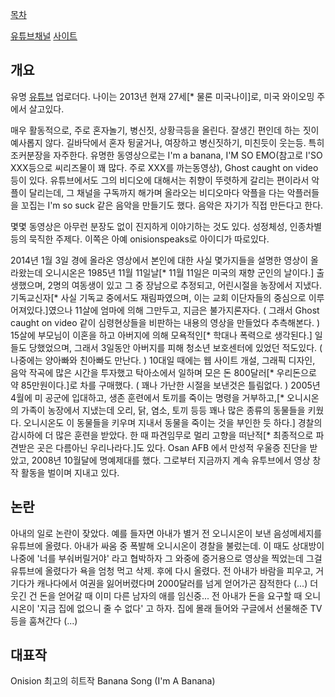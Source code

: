 [[목차]]

[http://www.youtube.com/user/Onision 유튜브채널]
[http://onision.net  사이트]

== 개요 == 
유명 [[유튜브]] 업로더다. 나이는 2013년 현재 27세[* 물론 미국나이]로, 미국 와이오밍 주에서 살고있다.

매우 활동적으로, 주로 혼자놀기, 병신짓, 상황극등을 올린다. 잘생긴 편인데 하는 짓이 예사롭지 않다. 길바닥에서 혼자 뒹굴거나, 여장하고 병신짓하기, 미친듯이 웃는등. 특히 조커분장을 자주한다. 유명한 동영상으로는 I'm a banana, I'M SO EMO(참고로 I'SO XXX등으로 씨리즈물이 꽤 많다. 주로 XXX를 까는동영상), Ghost caught on video등이 있다. 유튜브에서도 그의 비디오에 대해서는 취향이 뚜렷하게 갈리는 편이라서 악플이 달리는데, 그 채널을 구독까지 해가며 올라오는 비디오마다 악플을 다는 악플러들을 꼬집는 I'm so suck 같은 음악을 만들기도 했다. 음악은 자기가 직접 만든다고 한다.

몇몇 동영상은 아무런 분장도 없이 진지하게 이야기하는 것도 있다. 성정체성, 인종차별등의 묵직한 주제다. 이쪽은 아예 onisionspeaks로 아이디가 따로있다.

2014년 1월 3일 경에 올라온 영상에서 본인에 대한 사실 몇가지들을 설명한 영상이 올라왔는데 오니시온은 1985년 11월 11일날[* 11월 11일은 미국의 재향 군인의 날이다.] 출생했으며, 2명의 여동생이 있고 그 중 장남으로 추정되고, 어린시절을 농장에서 지냈다. 기독교신자[* 사실 기독교 중에서도 재림파였으며, 이는 교회 이단자들의 중심으로 이루어져있다.]였으나 11살에 엄마에 의해 그만두고, 지금은 불가지론자다. ( 그래서 Ghost caught on video 같이 심령현상들을 비판하는 내용의 영상을 만들었다 추측해본다. ) 15살에 부모님이 이혼을 하고 아버지에 의해 모욕적인[* 학대나 폭력으로 생각된다.] 일들도 당했었으며, 그래서 3일동안 아버지를 피해 청소년 보호센터에 있었던 적도있다. ( 나중에는 양아빠와 친아빠도 만난다. )
10대일 때에는 웹 사이트 개설, 그래픽 디자인, 음악 작곡에 많은 시간을 투자했고 탁아소에서 일하며 모은 돈 800달러[* 우리돈으로 약 85만원이다.]로 차를 구매했다. ( 꽤나 가난한 시절을 보낸것은 틀림없다. ) 2005년 4월에 미 공군에 입대하고, 생존 훈련에서 토끼를 죽이는 명령을 거부하고,[* 오니시온의 가족이 농장에서 지냈는데 오리, 닭, 염소, 토끼 등등 꽤나 많은 종류의 동물들을 키웠다. 오니시온도 이 동물들을 키우며 지내서 동물을 죽이는 것을 부인한 듯 하다.] 경찰의 감시하에 더 많은 훈련을 받았다. 한 때 파견임무로 멀리 고향을 떠난적[* 최종적으로 파견받은 곳은 다름아닌 우리나라다.]도 있다. Osan AFB 에서 만성적 우울증 진단을 받았고, 2008년 10월달에 명예제대를 했다. 그로부터 지금까지 계속 유투브에서 영상 창작 활동을 벌이며 지내고 있다.


== 논란 ==
아내의 일로 논란이 잦았다. 예를 들자면 아내가 별거 전 오니시온이 보낸 음성메세지를 유튜브에 올렸다.  아내가 싸움 중 폭발해 오니시온이 경찰을 불렀는데. 이 때도 상대방이 나중에 '너를 부숴버릴거야' 라고 협박하자 그 와중에 증거용으로 영상을 찍었는데 그걸 유튜브에 올렸다가 욕을 엄청 먹고 삭제. 후에 다시 올렸다. 전 아내가 바람을 피우고, 거기다가 캐나다에서 여권을 잃어버렸다며 2000달러를 넘게 얻어가곤 잠적한다 (...) 더 웃긴 건 돈을 얻어갈 때 이미 다른 남자의 애를 임신중... 전 아내가 돈을 요구할 때 오니시온이 '지금 집에 없으니 줄 수 없다' 고 하자. 집에 몰래 들어와 구글에서 선물해준 TV 등을 훔쳐간다 (...)

== 대표작 ==
{{{#!html
<object width="560" height="349"><param name="movie" value="http://www.youtube.com/v/LH5ay10RTGY?fs=1&amp;hl=ko_KR"></param><param name="allowFullScreen" value="true"></param><param name="allowscriptaccess" value="always"></param><embed src="http://www.youtube.com/v/LH5ay10RTGY?fs=1&amp;hl=ko_KR" type="application/x-shockwave-flash" allowscriptaccess="always" allowfullscreen="true" width="560" height="349"></embed></object>
}}}
Onision 최고의 히트작 Banana Song (I'm A Banana)
